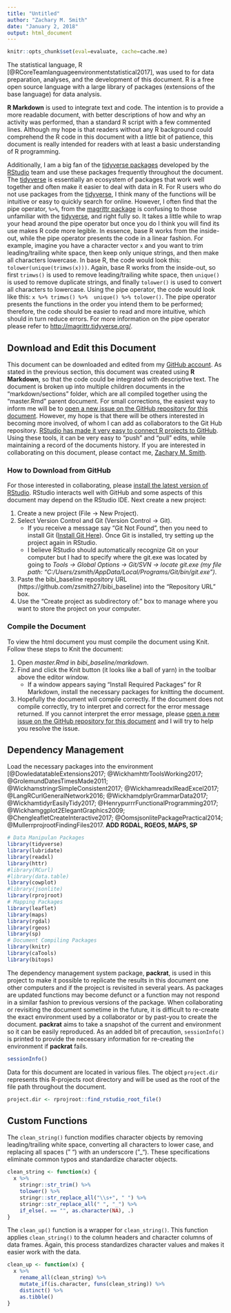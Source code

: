```yaml
---
title: "Untitled"
author: "Zachary M. Smith"
date: "January 2, 2018"
output: html_document
---
```


```r
knitr::opts_chunk$set(eval=evaluate, cache=cache.me)
```

The statistical language, R [@RCoreTeamlanguageenvironmentstatistical2017], was used to for data preparation, analyses, and the development of this document. R is a free open source language with a large library of packages (extensions of the base language) for data analysis.

__R Markdown__ is used to integrate text and code. The intention is to provide a more readable document, with better descriptions of how and why an activity was performed, than a standard R script with a few commented lines. Although my hope is that readers without any R background could comprehend the R code in this document with a little bit of patience, this document is really intended for readers with at least a basic understanding of R programming. 

Additionally, I am a big fan of the [tidyverse packages](https://www.tidyverse.org/packages/) developed by the [RStudio](https://www.rstudio.com/) team and use these packages frequently throughout the document. The [tidyverse](https://www.tidyverse.org/packages/) is essentially an ecosystem of packages that work well together and often make it easier to deal with data in R. For R users who do not use packages from the [tidyverse](https://www.tidyverse.org/packages/), I think many of the functions will be intuitive or easy to quickly search for online. However, I often find that the pipe operator, `%>%`, from the [magrittr package](http://magrittr.tidyverse.org/) is confusing to those unfamiliar with the [tidyverse](https://www.tidyverse.org/packages/), and right fully so. It takes a little while to wrap your head around the pipe operator but once you do I think you will find its use makes R code more legible. In essence, base R works from the inside-out, while the pipe operator presents the code in a linear fashion. For example, imagine you have a character vector `x` and you want to trim leading/trailing white space, then keep only unique strings, and then make all characters lowercase. In base R, the code would look this: `tolower(unique(trimws(x)))`. Again, base R works from the inside-out, so first `trimws()` is used to remove leading/trailing white space, then `unique()` is used to remove duplicate strings, and finally `tolower()` is used to convert all characters to lowercase. Using the pipe operator, the code would look like this: `x %>% trimws() %>%  unique() %>% tolower()`. The pipe operator presents the functions in the order you intend them to be performed; therefore, the code should be easier to read and more intuitive, which should in turn reduce errors. For more information on the pipe operator please refer to [http://magrittr.tidyverse.org/](http://magrittr.tidyverse.org/).

## Download and Edit this Document

This document can be downloaded and edited from my [GitHub account](https://github.com/zsmith27/bibi_baseline). As stated in the previous section, this document was created using __R Markdown__, so that the code could be integrated with descriptive text. The document is broken up into multiple children documents in the "markdown/sections" folder, which are all compiled together using the "master.Rmd" parent document. For small corrections, the easiest way to inform me will be to [open a new issue on the GitHub repository for this document](https://github.com/zsmith27/bibi_baseline/issues). However, my hope is that there will be others interested in becoming more involved, of whom I can add as collaborators to the Git Hub repository. [RStudio has made it very easy to connect R projects to GitHub](https://support.rstudio.com/hc/en-us/articles/200532077-Version-Control-with-Git-and-SVN). Using these tools, it can be very easy to "push" and "pull" edits, while maintaining a record of the documents history. If you are interested in collaborating on this document, please contact me, [Zachary M. Smith](https://www.potomacriver.org/about-us/staff/).

### How to Download from GitHub

For those interested in collaborating, please [install the latest version of RStudio](https://www.rstudio.com/products/rstudio/download/). RStudio interacts well with GitHub and some aspects of this document may depend on the RStudio IDE. Next create a new project:

1. Create a new project (File -> New Project).
2. Select Version Control and Git (Version Control -> Git).
    + If you receive a message say "Git Not Found", then you need to install Git ([Install Git Here](https://git-scm.com/downloads)). Once Git is installed, try setting up the project again in RStudio.
    + I believe RStudio should automatically recognize Git on your computer but I had to specify where the git.exe was located by going to _Tools -> Global Options -> Git/SVN -> locate git.exe (my file path: "C:/Users/zsmith/AppData/Local/Programs/Git/bin/git.exe")_.
3. Paste the bibi_baseline repository URL (https://github.com/zsmith27/bibi_baseline) into the "Repository URL" box.
4. Use the "Create project as subdirectory of:" box to manage where you want to store the project on your computer.

### Compile the Document

To view the html document you must compile the document using Knit. Follow these steps to Knit the document:

1. Open *master.Rmd* in *bibi_baseline/markdown*.
2. Find and click the Knit button (it looks like a ball of yarn) in the toolbar above the editor window.
    + If a window appears saying "Install Required Packages" for R Markdown, install the necessary packages for knitting the document.
3. Hopefully the document will compile correctly. If the document does not compile correctly, try to interpret and correct for the error message returned. If you cannot interpret the error message, please [open a new issue on the GitHub repository for this document](https://github.com/zsmith27/bibi_baseline/issues) and I will try to help you resolve the issue.


## Dependency Management

Load the necessary packages into the environment [@DowledatatableExtensions2017; @WickhamhttrToolsWorking2017; @GrolemundDatesTimesMade2011; @WickhamstringrSimpleConsistent2017; @WickhamreadxlReadExcel2017; @LangRCurlGeneralNetwork2016; @WickhamdplyrGrammarData2017; @WickhamtidyrEasilyTidy2017; @HenrypurrrFunctionalProgramming2017; @Wickhamggplot2ElegantGraphics2009;
@ChengleafletCreateInteractive2017; @OomsjsonlitePackagePractical2014; @MullerrprojrootFindingFiles2017. 
__ADD RGDAL, RGEOS, MAPS, SP__
```r
# Data Manipulan Packages
library(tidyverse)
library(lubridate)
library(readxl)
library(httr)
#library(RCurl)
#library(data.table)
library(cowplot)
#library(jsonlite)
library(rprojroot)
# Mapping Packages
library(leaflet)
library(maps)
library(rgdal)
library(rgeos)
library(sp)
# Document Compiling Packages
library(knitr)
library(caTools)
library(bitops)
```

The dependency management system package, __packrat__, is used in this project to make it possible to replicate the results in this document one other computers and if the project is revisited in several years. As packages are updated functions may become defunct or a function may not respond in a similar fashion to previous versions of the package. When collaborating or revisiting the document sometime in the future, it is difficult to re-create the exact environment used by a collaborator or by past-you to create the document. __packrat__ aims to take a snapshot of the current and environment so it can be easily reproduced. As an added bit of precaution, `sessionInfo()` is printed to provide the necessary information for re-creating the environment if __packrat__ fails.
```r
sessionInfo()
```

Data for this document are located in various files. The object `project.dir` represents this R-projects root directory and will be used as the root of the file path throughout the document.
```r
project.dir <- rprojroot::find_rstudio_root_file()
```

## Custom Functions

The `clean_string()` function modifies character objects by removing leading/trailing white space, converting all characters to lower case, and replacing all spaces (" ") with an underscore ("_"). These specifications eliminate common typos and standardize character objects.
```r
clean_string <- function(x) {
  x %>% 
    stringr::str_trim() %>% 
    tolower() %>% 
    stringr::str_replace_all("\\s+", " ") %>% 
    stringr::str_replace_all(" ", "_") %>%  
    if_else(. == "", as.character(NA), .)
}
```

The `clean_up()` function is a wrapper for `clean_string()`. This function applies `clean_string()` to the column headers and character columns of data frames. Again, this process standardizes character values and makes it easier work with the data.
```r
clean_up <- function(x) {
  x %>% 
    rename_all(clean_string) %>% 
    mutate_if(is.character, funs(clean_string)) %>% 
    distinct() %>% 
    as.tibble()
}
```
